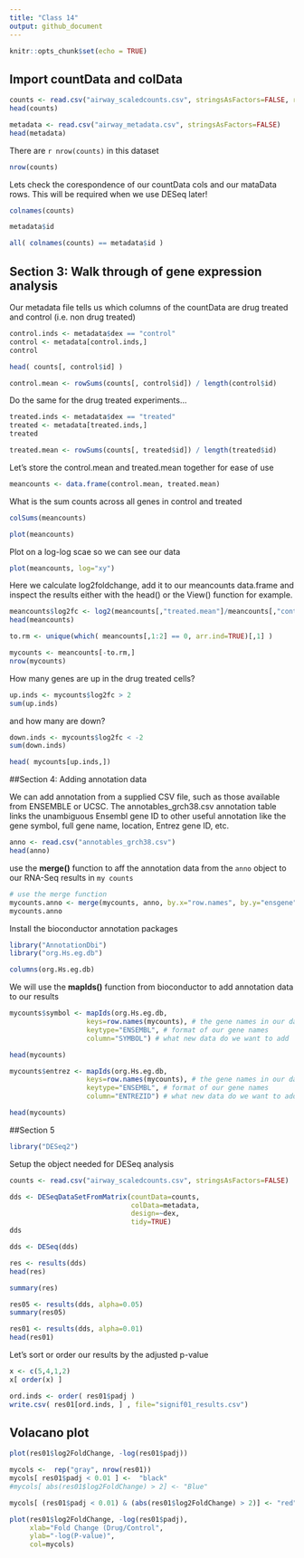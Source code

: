 ```yaml
---
title: "Class 14"
output: github_document
---
```


```r
knitr::opts_chunk$set(echo = TRUE)
```

## Import countData and colData

```r
counts <- read.csv("airway_scaledcounts.csv", stringsAsFactors=FALSE, row.names=1)
head(counts)
```

```r
metadata <- read.csv("airway_metadata.csv", stringsAsFactors=FALSE)
head(metadata)

```

There are `r nrow(counts)` in this dataset

```r
nrow(counts)
```

Lets check the corespondence of our countData cols and our mataData rows. This will be required when we use DESeq later!
```r
colnames(counts)
```

```r
metadata$id
```

```r
all( colnames(counts) == metadata$id )
```

## Section 3: Walk through of gene expression analysis

Our metadata file tells us which columns of the countData are drug treated and control (i.e. non drug treated)

```r
control.inds <- metadata$dex == "control"
control <- metadata[control.inds,]
control 
```

```r
head( counts[, control$id] )
```

```r
control.mean <- rowSums(counts[, control$id]) / length(control$id)
```

Do the same for the drug treated experiments...

```r
treated.inds <- metadata$dex == "treated"
treated <- metadata[treated.inds,]
treated
```

```r
treated.mean <- rowSums(counts[, treated$id]) / length(treated$id)
```

Let's store the control.mean and treated.mean together for ease of use
```r
meancounts <- data.frame(control.mean, treated.mean)
```

What is the sum counts across all genes in control and treated

```r
colSums(meancounts)
```

```r
plot(meancounts)
```

Plot on a log-log scae so we can see our data
```r
plot(meancounts, log="xy")
```

Here we calculate log2foldchange, add it to our meancounts data.frame and inspect the results either with the head() or the View() function for example.

```r
meancounts$log2fc <- log2(meancounts[,"treated.mean"]/meancounts[,"control.mean"])
head(meancounts)
```

```r
to.rm <- unique(which( meancounts[,1:2] == 0, arr.ind=TRUE)[,1] )
```

```r
mycounts <- meancounts[-to.rm,]
nrow(mycounts)
```

How many genes are up in the drug treated cells?
```r
up.inds <- mycounts$log2fc > 2
sum(up.inds)
```

and how many are down?

```r
down.inds <- mycounts$log2fc < -2
sum(down.inds)
```

```r
head( mycounts[up.inds,])
```

##Section 4: Adding annotation data

We can add annotation from a supplied CSV file, such as those available from ENSEMBLE or UCSC. The annotables_grch38.csv annotation table links the unambiguous Ensembl gene ID to other useful annotation like the gene symbol, full gene name, location, Entrez gene ID, etc.

```r
anno <- read.csv("annotables_grch38.csv")
head(anno)
```

use the **merge()** function to aff the annotation data from the `anno` object to our RNA-Seq results in `my counts`
```r
# use the merge function
mycounts.anno <- merge(mycounts, anno, by.x="row.names", by.y="ensgene")
mycounts.anno
```


Install the bioconductor annotation packages
```r
library("AnnotationDbi")
library("org.Hs.eg.db")
```

```r
columns(org.Hs.eg.db)
```

We will use the **mapIds()** function from bioconductor to add annotation data to our results

```r
mycounts$symbol <- mapIds(org.Hs.eg.db, 
                   keys=row.names(mycounts), # the gene names in our dataset
                   keytype="ENSEMBL", # format of our gene names
                   column="SYMBOL") # what new data do we want to add
```

```r
head(mycounts)
```

```r
mycounts$entrez <- mapIds(org.Hs.eg.db, 
                   keys=row.names(mycounts), # the gene names in our dataset
                   keytype="ENSEMBL", # format of our gene names
                   column="ENTREZID") # what new data do we want to add
```

```r
head(mycounts)
```

##Section 5 

```r
library("DESeq2")
```

Setup the object needed for DESeq analysis

```r
counts <- read.csv("airway_scaledcounts.csv", stringsAsFactors=FALSE)
```


```r
dds <- DESeqDataSetFromMatrix(countData=counts, 
                              colData=metadata, 
                              design=~dex, 
                              tidy=TRUE)
dds
```

```r
dds <- DESeq(dds)
```

```r
res <- results(dds)
head(res)
```

```r
summary(res)
```

```r
res05 <- results(dds, alpha=0.05)
summary(res05)
```

```r
res01 <- results(dds, alpha=0.01)
head(res01)
```


Let's sort or order our results by the adjusted p-value

```r
x <- c(5,4,1,2)
x[ order(x) ]
```

```r
ord.inds <- order( res01$padj )
write.csv( res01[ord.inds, ] , file="signif01_results.csv")
```

## Volacano plot

```r
plot(res01$log2FoldChange, -log(res01$padj))
```


```r
mycols <-  rep("gray", nrow(res01))
mycols[ res01$padj < 0.01 ] <-  "black"
#mycols[ abs(res01$log2FoldChange) > 2] <- "Blue"

mycols[ (res01$padj < 0.01) & (abs(res01$log2FoldChange) > 2)] <- "red"

plot(res01$log2FoldChange, -log(res01$padj), 
     xlab="Fold Change (Drug/Control",
     ylab="-log(P-value)",
     col=mycols)
```










